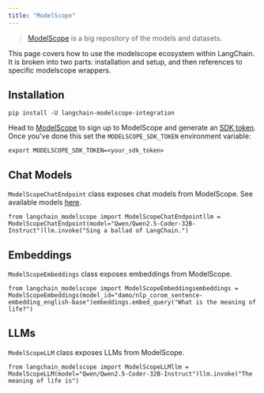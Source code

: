 ```yaml
---
title: "ModelScope"
---
```


> [ModelScope](https://www.modelscope.cn/home) is a big repository of the models and datasets.

This page covers how to use the modelscope ecosystem within LangChain. It is broken into two parts: installation and setup, and then references to specific modelscope wrappers.

## Installation

```
pip install -U langchain-modelscope-integration
```

Head to [ModelScope](https://modelscope.cn/) to sign up to ModelScope and generate an [SDK token](https://modelscope.cn/my/myaccesstoken). Once you've done this set the `MODELSCOPE_SDK_TOKEN` environment variable:

```
export MODELSCOPE_SDK_TOKEN=<your_sdk_token>
```

## Chat Models

`ModelScopeChatEndpoint` class exposes chat models from ModelScope. See available models [here](https://www.modelscope.cn/oss/model-service/API-Inference/intro).

```
from langchain_modelscope import ModelScopeChatEndpointllm = ModelScopeChatEndpoint(model="Qwen/Qwen2.5-Coder-32B-Instruct")llm.invoke("Sing a ballad of LangChain.")
```

## Embeddings

`ModelScopeEmbeddings` class exposes embeddings from ModelScope.

```
from langchain_modelscope import ModelScopeEmbeddingsembeddings = ModelScopeEmbeddings(model_id="damo/nlp_corom_sentence-embedding_english-base")embeddings.embed_query("What is the meaning of life?")
```

## LLMs

`ModelScopeLLM` class exposes LLMs from ModelScope.

```
from langchain_modelscope import ModelScopeLLMllm = ModelScopeLLM(model="Qwen/Qwen2.5-Coder-32B-Instruct")llm.invoke("The meaning of life is")
```
